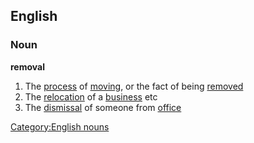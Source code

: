 ==English==
===Noun===
'''removal'''
#The [[process]] of [[moving]], or the fact of being [[removed]]
#The [[relocation]] of a [[business]] etc
#The [[dismissal]] of someone from [[office]]
[[Category:English nouns]]